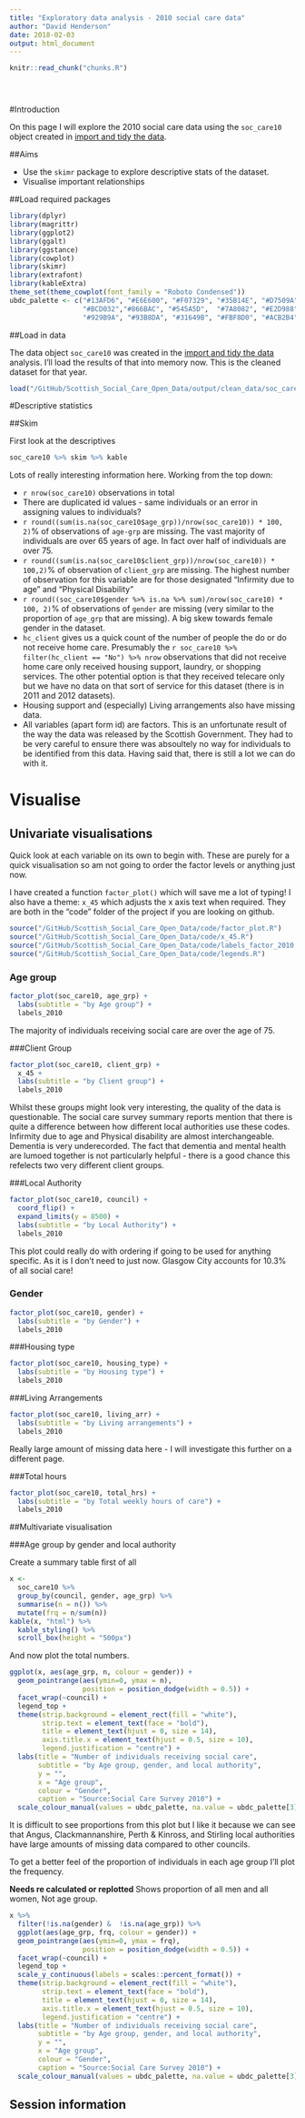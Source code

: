 ```yaml
---
title: "Exploratory data analysis - 2010 social care data"
author: "David Henderson"
date: 2018-02-03
output: html_document
---
```


<!-- The file analysis/chunks.R contains chunks that define default settings
shared across the workflowr files. -->
```r
knitr::read_chunk("chunks.R")
```

<!-- Update knitr chunk options -->
```r
```

<!-- Insert the date the file was last updated -->
```r
```

<!-- Insert the code version (Git commit SHA1) if Git repository exists and R
 package git2r is installed -->
```r
```

<!-- Add your analysis here -->

#Introduction

On this page I will explore the 2010 social care data using the `soc_care10` object created in [import and tidy the data](http://davidhen.com/Scottish_Social_Care_Open_Data/01_import_and_tidy.html). 

##Aims

* Use the `skimr` package to explore descriptive stats of the dataset.
* Visualise important relationships

##Load required packages

```r
library(dplyr)
library(magrittr)
library(ggplot2)
library(ggalt)
library(ggstance)
library(cowplot)
library(skimr)
library(extrafont)
library(kableExtra)
theme_set(theme_cowplot(font_family = "Roboto Condensed"))
ubdc_palette <- c("#13AFD6", "#E6E600", "#F07329", "#35B14E", "#D7509A", "#2165AF",
                  "#BCD032","#866BAC", "#545A5D",  "#7A8082", "#E2D988", "#628DB7",
                  "#929B9A", "#93B8DA", "#31649B", "#FBF8D0", "#ACB2B4", "#D1DAE2")
```

##Load in data

The data object `soc_care10` was created in the [import and tidy the data](http://davidhen.com/Scottish_Social_Care_Open_Data/01_import_and_tidy.html) analysis. I'll load the results of that into memory now. This is the cleaned dataset for that year. 

```r
load("/GitHub/Scottish_Social_Care_Open_Data/output/clean_data/soc_care10.RData")
```

#Descriptive statistics

##Skim

First look at the descriptives

```r
soc_care10 %>% skim %>% kable
```

Lots of really interesting information here. Working from the top down:

* `r nrow(soc_care10)` observations in total
* There are duplicated id values - same individuals or an error in assigning values to individuals?
* `r round((sum(is.na(soc_care10$age_grp))/nrow(soc_care10)) * 100, 2)`% of observations of `age-grp` are missing. The vast majority of individuals are over 65 years of age. In fact over half of individuals are over 75. 
* `r round((sum(is.na(soc_care10$client_grp))/nrow(soc_care10)) * 100,2)`% of observation of `client_grp` are missing. The highest number of observation for this variable are for those designated "Infirmity due to age" and "Physical Disability"
* `r round((soc_care10$gender %>% is.na %>% sum)/nrow(soc_care10) * 100, 2)`% of observations of `gender` are missing (very similar to the proportion of `age_grp` that are missing). A big skew towards female gender in the dataset.
* `hc_client` gives us a quick count of the number of people the do or do not receive home care. Presumably the `r soc_care10 %>% filter(hc_client == "No") %>% nrow` observations that did not receive home care only received housing support, laundry, or shopping services. The other potential option is that they received telecare only but we have no data on that sort of service for this dataset (there is in 2011 and 2012 datasets).
* Housing support and (especially) Living arrangements also have missing data. 
* All variables (apart form id) are factors. This is an unfortunate result of the way the data was released by the Scottish Government. They had to be very careful to ensure there was absoultely no way for individuals to be identified from this data. Having said that, there is still a lot we can do with it. 

# Visualise

## Univariate visualisations

Quick look at each variable on its own to begin with. These are purely for a quick visualisation so am not going to order the factor levels or anything just now. 

I have created a function `factor_plot()` which will save me a lot of typing! I also have a theme: `x_45` which adjusts the x axis text when required. They are both in the "code" folder of the project if you are looking on github.

```r
source("/GitHub/Scottish_Social_Care_Open_Data/code/factor_plot.R")
source("/GitHub/Scottish_Social_Care_Open_Data/code/x_45.R")
source("/GitHub/Scottish_Social_Care_Open_Data/code/labels_factor_2010.R")
source("/GitHub/Scottish_Social_Care_Open_Data/code/legends.R")
```

### Age group

```r
factor_plot(soc_care10, age_grp) +
  labs(subtitle = "by Age group") +
  labels_2010
```

The majority of individuals receiving social care are over the age of 75. 

###Client Group

```r
factor_plot(soc_care10, client_grp) +
  x_45 +
  labs(subtitle = "by Client group") +
  labels_2010
```

Whilst these groups might look very interesting, the quality of the data is questionable. The social care survey summary reports mention that there is quite a difference between how different local authorities use these codes. Infirmity due to age and Physical disability are almost interchangeable. Dementia is very underecorded. The fact that dementia and mental health are lumoed together is not particularly helpful - there is a good chance this refelects two very different client groups. 


###Local Authority

```r
factor_plot(soc_care10, council) +
  coord_flip() +
  expand_limits(y = 8500) +
  labs(subtitle = "by Local Authority") +
  labels_2010
```

This plot could really do with ordering if going to be used for anything specific. As it is I don't need to just now. Glasgow City accounts for 10.3% of all social care!

### Gender

```r
factor_plot(soc_care10, gender) +
  labs(subtitle = "by Gender") +
  labels_2010
```

###Housing type

```r
factor_plot(soc_care10, housing_type) +
  labs(subtitle = "by Housing type") +
  labels_2010
```

###Living Arrangements

```r
factor_plot(soc_care10, living_arr) +
  labs(subtitle = "by Living arrangements") +
  labels_2010
```

Really large amount of missing data here - I will investigate this further on a different page. 

###Total hours

```r
factor_plot(soc_care10, total_hrs) +
  labs(subtitle = "by Total weekly hours of care") +
  labels_2010
```

##Multivariate visualisation

###Age group by gender and local authority

Create a summary table first of all

```r
x <-
  soc_care10 %>% 
  group_by(council, gender, age_grp) %>% 
  summarise(n = n()) %>% 
  mutate(frq = n/sum(n))
kable(x, "html") %>% 
  kable_styling() %>% 
  scroll_box(height = "500px")
```

And now plot the total numbers.

```r
ggplot(x, aes(age_grp, n, colour = gender)) +
  geom_pointrange(aes(ymin=0, ymax = n), 
                  position = position_dodge(width = 0.5)) +
  facet_wrap(~council) +
  legend_top +
  theme(strip.background = element_rect(fill = "white"),
        strip.text = element_text(face = "bold"),
        title = element_text(hjust = 0, size = 14),
        axis.title.x = element_text(hjust = 0.5, size = 10),
        legend.justification = "centre") +
  labs(title = "Number of individuals receiving social care",
       subtitle = "by Age group, gender, and local authority",
       y = "",
       x = "Age group",
       colour = "Gender",
       caption = "Source:Social Care Survey 2010") +
  scale_colour_manual(values = ubdc_palette, na.value = ubdc_palette[3])
```

It is difficult to see proportions from this plot but I like it because we can see that Angus, Clackmannanshire, Perth & Kinross, and Stirling local authorities have large amounts of missing data compared to other councils. 

To get a better feel of the proportion of individuals in each age group I'll plot the frequency.

**Needs re calculated or replotted** Shows proportion of all men and all women, Not age group.

```r

x %>% 
  filter(!is.na(gender) &  !is.na(age_grp)) %>% 
  ggplot(aes(age_grp, frq, colour = gender)) +
  geom_pointrange(aes(ymin=0, ymax = frq), 
                  position = position_dodge(width = 0.5)) +
  facet_wrap(~council) +
  legend_top +
  scale_y_continuous(labels = scales::percent_format()) +
  theme(strip.background = element_rect(fill = "white"),
        strip.text = element_text(face = "bold"),
        title = element_text(hjust = 0, size = 14),
        axis.title.x = element_text(hjust = 0.5, size = 10),
        legend.justification = "centre") +
  labs(title = "Number of individuals receiving social care",
       subtitle = "by Age group, gender, and local authority",
       y = "",
       x = "Age group",
       colour = "Gender",
       caption = "Source:Social Care Survey 2010") +
  scale_colour_manual(values = ubdc_palette, na.value = ubdc_palette[3])
```


## Session information

<!-- Insert the session information into the document -->
```r
```

